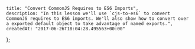     title: "Convert CommonJS Requires to ES6 Imports",
    description: "In this lesson we'll use `cjs-to-es6` to convert CommonJS requires to ES6 imports. We'll also show how to convert over a exported default object to take advantage of named exports.",
    createdAt: "2017-06-26T18:04:28.495563+00:00"
};


    

